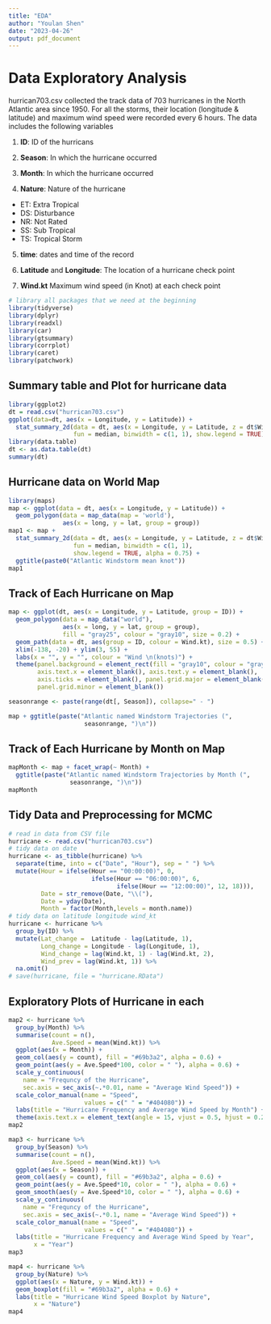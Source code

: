 ```yaml
---
title: "EDA"
author: "Youlan Shen"
date: "2023-04-26"
output: pdf_document
---
```


# Data Exploratory Analysis

hurrican703.csv collected the track data of 703 hurricanes in the North Atlantic area since 1950. For all the storms, their location (longitude & latitude) and maximum wind speed were recorded every 6 hours. The data includes the following variables

1. **ID**: ID of the hurricans

2. **Season**: In which the hurricane occurred

3. **Month**: In which the hurricane occurred

4. **Nature**: Nature of the hurricane

* ET: Extra Tropical
* DS: Disturbance
* NR: Not Rated
* SS: Sub Tropical
* TS: Tropical Storm

5. **time**: dates and time of the record

6. **Latitude** and **Longitude**: The location of a hurricane check point

7. **Wind.kt** Maximum wind speed (in Knot) at each check point

```r
# library all packages that we need at the beginning
library(tidyverse)
library(dplyr)
library(readxl)
library(car)
library(gtsummary)
library(corrplot)
library(caret)
library(patchwork)
```

## Summary table and Plot for hurricane data

```r
library(ggplot2)
dt = read.csv("hurrican703.csv")
ggplot(data=dt, aes(x = Longitude, y = Latitude)) + 
  stat_summary_2d(data = dt, aes(x = Longitude, y = Latitude, z = dt$Wind.kt), 
                  fun = median, binwidth = c(1, 1), show.legend = TRUE)
library(data.table)
dt <- as.data.table(dt)
summary(dt)
```

## Hurricane data on World Map

```r
library(maps)
map <- ggplot(data = dt, aes(x = Longitude, y = Latitude)) + 
  geom_polygon(data = map_data(map = 'world'), 
               aes(x = long, y = lat, group = group))
map1 <- map +
  stat_summary_2d(data = dt, aes(x = Longitude, y = Latitude, z = dt$Wind.kt), 
                  fun = median, binwidth = c(1, 1), 
                  show.legend = TRUE, alpha = 0.75) + 
  ggtitle(paste0("Atlantic Windstorm mean knot"))
map1
```

## Track of Each Hurricane on Map

```r
map <- ggplot(dt, aes(x = Longitude, y = Latitude, group = ID)) + 
  geom_polygon(data = map_data("world"), 
               aes(x = long, y = lat, group = group), 
               fill = "gray25", colour = "gray10", size = 0.2) + 
  geom_path(data = dt, aes(group = ID, colour = Wind.kt), size = 0.5) + 
  xlim(-138, -20) + ylim(3, 55) + 
  labs(x = "", y = "", colour = "Wind \n(knots)") + 
  theme(panel.background = element_rect(fill = "gray10", colour = "gray30"),
        axis.text.x = element_blank(), axis.text.y = element_blank(), 
        axis.ticks = element_blank(), panel.grid.major = element_blank(),
        panel.grid.minor = element_blank())

seasonrange <- paste(range(dt[, Season]), collapse=" - ")

map + ggtitle(paste("Atlantic named Windstorm Trajectories (", 
                     seasonrange, ")\n")) 
```

## Track of Each Hurricane by Month on Map

```r
mapMonth <- map + facet_wrap(~ Month) +
  ggtitle(paste("Atlantic named Windstorm Trajectories by Month (", 
                 seasonrange, ")\n")) 
mapMonth
```

## Tidy Data and Preprocessing for MCMC

```r
# read in data from CSV file
hurricane <- read.csv("hurrican703.csv")
# tidy data on date
hurricane <- as_tibble(hurricane) %>%
  separate(time, into = c("Date", "Hour"), sep = " ") %>% 
  mutate(Hour = ifelse(Hour == "00:00:00)", 0, 
                       ifelse(Hour == "06:00:00)", 6,
                              ifelse(Hour == "12:00:00)", 12, 18))),
         Date = str_remove(Date, "\\("),
         Date = yday(Date),
         Month = factor(Month,levels = month.name))
# tidy data on latitude longitude wind_kt
hurricane <- hurricane %>% 
  group_by(ID) %>% 
  mutate(Lat_change =  Latitude - lag(Latitude, 1),
         Long_change = Longitude - lag(Longitude, 1),
         Wind_change = lag(Wind.kt, 1) - lag(Wind.kt, 2),
         Wind_prev = lag(Wind.kt, 1)) %>% 
  na.omit()
# save(hurricane, file = "hurricane.RData")
```

## Exploratory Plots of Hurricane in each 

```r
map2 <- hurricane %>% 
  group_by(Month) %>% 
  summarise(count = n(),
            Ave.Speed = mean(Wind.kt)) %>% 
  ggplot(aes(x = Month)) +
  geom_col(aes(y = count), fill = "#69b3a2", alpha = 0.6) +
  geom_point(aes(y = Ave.Speed*100, color = " "), alpha = 0.6) +
  scale_y_continuous(
    name = "Frequncy of the Hurricane",
    sec.axis = sec_axis(~.*0.01, name = "Average Wind Speed")) +
  scale_color_manual(name = "Speed",
                     values = c(" " = "#404080")) +
  labs(title = "Hurricane Frequency and Average Wind Speed by Month") +
  theme(axis.text.x = element_text(angle = 15, vjust = 0.5, hjust = 0.2))
map2
```

```r
map3 <- hurricane %>% 
  group_by(Season) %>% 
  summarise(count = n(),
            Ave.Speed = mean(Wind.kt)) %>% 
  ggplot(aes(x = Season)) +
  geom_col(aes(y = count), fill = "#69b3a2", alpha = 0.6) +
  geom_point(aes(y = Ave.Speed*10, color = " "), alpha = 0.6) +
  geom_smooth(aes(y = Ave.Speed*10, color = " "), alpha = 0.6) +
  scale_y_continuous(
    name = "Frequncy of the Hurricane",
    sec.axis = sec_axis(~.*0.1, name = "Average Wind Speed")) +
  scale_color_manual(name = "Speed",
                     values = c(" " = "#404080")) +
  labs(title = "Hurricane Frequency and Average Wind Speed by Year",
       x = "Year")
map3
```

```r
map4 <- hurricane %>% 
  group_by(Nature) %>% 
  ggplot(aes(x = Nature, y = Wind.kt)) +
  geom_boxplot(fill = "#69b3a2", alpha = 0.6) +
  labs(title = "Hurricane Wind Speed Boxplot by Nature",
       x = "Nature")
map4
```




